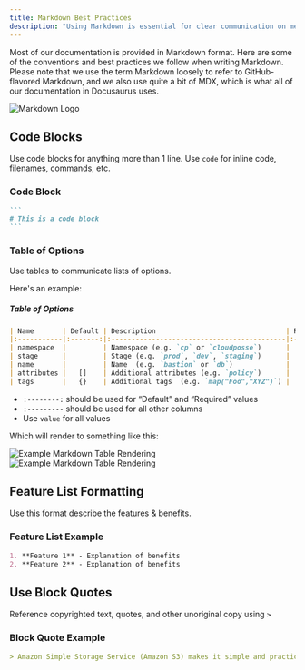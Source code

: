 ```yaml
---
title: Markdown Best Practices
description: "Using Markdown is essential for clear communication on mediums such as GitHub, Slack or just plain text. Here are some of our recommendations on when to use certain conventions."
---
```


<Intro>
Most of our documentation is provided in Markdown format. Here are some of the conventions and best practices we follow when writing Markdown. Please note that we use the term Markdown loosely to refer to GitHub-flavored Markdown, and we also use quite a bit of MDX, which is what all of our documentation in Docusaurus uses.
</Intro>

![Markdown Logo](/assets/13f56b6-markdown.png)

## Code Blocks

Use code blocks for anything more than 1 line. Use `code` for inline code, filenames, commands, etc.

### Code Block

~~~~markdown
```
# This is a code block
```
~~~~


### Table of Options

Use tables to communicate lists of options.

Here's an example:

##### Table of Options
```markdown
| Name       | Default | Description                                | Required |
|:-----------|:-------:|:-------------------------------------------|:--------:|
| namespace  |         | Namespace (e.g. `cp` or `cloudposse`)      |   Yes    |
| stage      |         | Stage (e.g. `prod`, `dev`, `staging`)      |   Yes    |
| name       |         | Name  (e.g. `bastion` or `db`)             |   Yes    |
| attributes |   []    | Additional attributes (e.g. `policy`)      |    No    |
| tags       |   {}    | Additional tags  (e.g. `map("Foo","XYZ")`) |    No    |
```

* `:--------:` should be used for “Default” and “Required” values
* `:---------` should be used for all other columns
* Use `value` for all values


Which will render to something like this:

![Example Markdown Table Rendering](/assets/8d8cdf3-image_23.png)
![Example Markdown Table Rendering](/assets/a2761a9-image_22.png)

## Feature List Formatting

Use this format describe the features & benefits.

### Feature List Example

```markdown
1. **Feature 1** - Explanation of benefits
2. **Feature 2** - Explanation of benefits
```

## Use Block Quotes

Reference copyrighted text, quotes, and other unoriginal copy using `>`

### Block Quote Example

```markdown
> Amazon Simple Storage Service (Amazon S3) makes it simple and practical to collect, store, and analyze data - regardless of format – all at massive scale.
```
